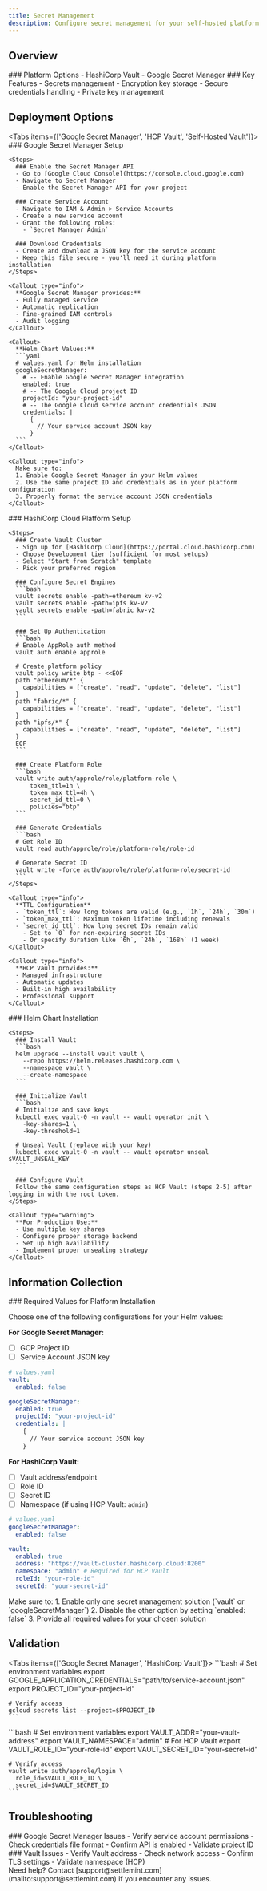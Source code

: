 ```yaml
---
title: Secret Management
description: Configure secret management for your self-hosted platform
---
```



## Overview

<div className="grid grid-cols-1 md:grid-cols-2 gap-6 mb-8">
  <Card>
    ### Platform Options
    - HashiCorp Vault
    - Google Secret Manager
  </Card>

  <Card>
    ### Key Features
    - Secrets management
    - Encryption key storage
    - Secure credentials handling
    - Private key management
  </Card>
</div>

## Deployment Options

<Tabs items={['Google Secret Manager', 'HCP Vault', 'Self-Hosted Vault']}>
  <Tab value="Google Secret Manager">
    ### Google Secret Manager Setup

    <Steps>
      ### Enable the Secret Manager API
      - Go to [Google Cloud Console](https://console.cloud.google.com)
      - Navigate to Secret Manager
      - Enable the Secret Manager API for your project

      ### Create Service Account
      - Navigate to IAM & Admin > Service Accounts
      - Create a new service account
      - Grant the following roles:
        - `Secret Manager Admin`

      ### Download Credentials
      - Create and download a JSON key for the service account
      - Keep this file secure - you'll need it during platform installation
    </Steps>

    <Callout type="info">
      **Google Secret Manager provides:**
      - Fully managed service
      - Automatic replication
      - Fine-grained IAM controls
      - Audit logging
    </Callout>

    <Callout>
      **Helm Chart Values:**
      ```yaml
      # values.yaml for Helm installation
      googleSecretManager:
        # -- Enable Google Secret Manager integration
        enabled: true
        # -- The Google Cloud project ID
        projectId: "your-project-id"
        # -- The Google Cloud service account credentials JSON
        credentials: |
          {
            // Your service account JSON key
          }
      ```
    </Callout>

    <Callout type="info">
      Make sure to:
      1. Enable Google Secret Manager in your Helm values
      2. Use the same project ID and credentials as in your platform configuration
      3. Properly format the service account JSON credentials
    </Callout>

  </Tab>

  <Tab value="HCP Vault">
    ### HashiCorp Cloud Platform Setup

    <Steps>
      ### Create Vault Cluster
      - Sign up for [HashiCorp Cloud](https://portal.cloud.hashicorp.com)
      - Choose Development tier (sufficient for most setups)
      - Select "Start from Scratch" template
      - Pick your preferred region

      ### Configure Secret Engines
      ```bash
      vault secrets enable -path=ethereum kv-v2
      vault secrets enable -path=ipfs kv-v2
      vault secrets enable -path=fabric kv-v2
      ```

      ### Set Up Authentication
      ```bash
      # Enable AppRole auth method
      vault auth enable approle

      # Create platform policy
      vault policy write btp - <<EOF
      path "ethereum/*" {
        capabilities = ["create", "read", "update", "delete", "list"]
      }
      path "fabric/*" {
        capabilities = ["create", "read", "update", "delete", "list"]
      }
      path "ipfs/*" {
        capabilities = ["create", "read", "update", "delete", "list"]
      }
      EOF
      ```

      ### Create Platform Role
      ```bash
      vault write auth/approle/role/platform-role \
          token_ttl=1h \
          token_max_ttl=4h \
          secret_id_ttl=0 \
          policies="btp"
      ```

      ### Generate Credentials
      ```bash
      # Get Role ID
      vault read auth/approle/role/platform-role/role-id

      # Generate Secret ID
      vault write -force auth/approle/role/platform-role/secret-id
      ```
    </Steps>

    <Callout type="info">
      **TTL Configuration**
      - `token_ttl`: How long tokens are valid (e.g., `1h`, `24h`, `30m`)
      - `token_max_ttl`: Maximum token lifetime including renewals
      - `secret_id_ttl`: How long secret IDs remain valid
        - Set to `0` for non-expiring secret IDs
        - Or specify duration like `6h`, `24h`, `168h` (1 week)
    </Callout>

    <Callout type="info">
      **HCP Vault provides:**
      - Managed infrastructure
      - Automatic updates
      - Built-in high availability
      - Professional support
    </Callout>

  </Tab>

  <Tab value="Self-Hosted Vault">
    ### Helm Chart Installation

    <Steps>
      ### Install Vault
      ```bash
      helm upgrade --install vault vault \
        --repo https://helm.releases.hashicorp.com \
        --namespace vault \
        --create-namespace
      ```

      ### Initialize Vault
      ```bash
      # Initialize and save keys
      kubectl exec vault-0 -n vault -- vault operator init \
        -key-shares=1 \
        -key-threshold=1

      # Unseal Vault (replace with your key)
      kubectl exec vault-0 -n vault -- vault operator unseal $VAULT_UNSEAL_KEY
      ```

      ### Configure Vault
      Follow the same configuration steps as HCP Vault (steps 2-5) after logging in with the root token.
    </Steps>

    <Callout type="warning">
      **For Production Use:**
      - Use multiple key shares
      - Configure proper storage backend
      - Set up high availability
      - Implement proper unsealing strategy
    </Callout>

  </Tab>
</Tabs>

## Information Collection

<Callout type="success">
### Required Values for Platform Installation

Choose one of the following configurations for your Helm values:

**For Google Secret Manager:**

- [ ] GCP Project ID
- [ ] Service Account JSON key

```yaml
# values.yaml
vault:
  enabled: false

googleSecretManager:
  enabled: true
  projectId: "your-project-id"
  credentials: |
    {
      // Your service account JSON key
    }
```

**For HashiCorp Vault:**

- [ ] Vault address/endpoint
- [ ] Role ID
- [ ] Secret ID
- [ ] Namespace (if using HCP Vault: `admin`)

```yaml
# values.yaml
googleSecretManager:
  enabled: false

vault:
  enabled: true
  address: "https://vault-cluster.hashicorp.cloud:8200"
  namespace: "admin" # Required for HCP Vault
  roleId: "your-role-id"
  secretId: "your-secret-id"
```

<Callout type="warning">
Make sure to:
1. Enable only one secret management solution (`vault` or `googleSecretManager`)
2. Disable the other option by setting `enabled: false`
3. Provide all required values for your chosen solution
</Callout>
</Callout>

## Validation

<Tabs items={['Google Secret Manager', 'HashiCorp Vault']}>
  <Tab value="Google Secret Manager">
    ```bash
    # Set environment variables
    export GOOGLE_APPLICATION_CREDENTIALS="path/to/service-account.json"
    export PROJECT_ID="your-project-id"

    # Verify access
    gcloud secrets list --project=$PROJECT_ID
    ```

  </Tab>

  <Tab value="HashiCorp Vault">
    ```bash
    # Set environment variables
    export VAULT_ADDR="your-vault-address"
    export VAULT_NAMESPACE="admin"  # For HCP Vault
    export VAULT_ROLE_ID="your-role-id"
    export VAULT_SECRET_ID="your-secret-id"

    # Verify access
    vault write auth/approle/login \
      role_id=$VAULT_ROLE_ID \
      secret_id=$VAULT_SECRET_ID
    ```

  </Tab>
</Tabs>

## Troubleshooting

<div className="grid grid-cols-1 md:grid-cols-2 gap-6 mb-8">
  <Card>
    ### Google Secret Manager Issues
    - Verify service account permissions
    - Check credentials file format
    - Confirm API is enabled
    - Validate project ID
  </Card>

  <Card>
    ### Vault Issues
    - Verify Vault address
    - Check network access
    - Confirm TLS settings
    - Validate namespace (HCP)
  </Card>
</div>

<Callout type="info">
  Need help? Contact [support@settlemint.com](mailto:support@settlemint.com) if
  you encounter any issues.
</Callout>
